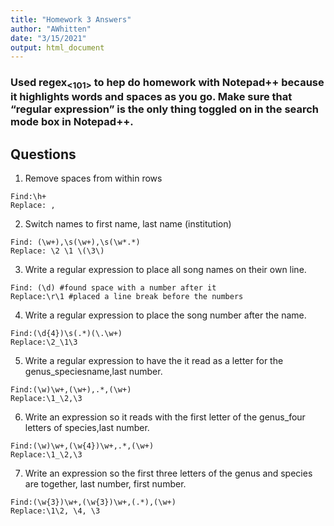 ```yaml
---
title: "Homework 3 Answers"
author: "AWhitten"
date: "3/15/2021"
output: html_document
---
```


### Used regex~<101>~ to hep do homework with Notepad++ because it highlights words and spaces as you go. Make sure that "regular expression" is the only thing toggled on in the search mode box in Notepad++.

## Questions

1. Remove spaces from within rows
```
Find:\h+
Replace: ,
```


2. Switch names to first name, last name (institution) 
```
Find: (\w+),\s(\w+),\s(\w*.*)
Replace: \2 \1 \(\3\)
```


3. Write a regular expression to place all song names on their own line.
```
Find: (\d) #found space with a number after it
Replace:\r\1 #placed a line break before the numbers 
```

4. Write a regular expression to place the song number after the name.
```
Find:(\d{4})\s(.*)(\.\w+)
Replace:\2_\1\3
```

5. Write a regular expression to have the it read as a letter for the genus_speciesname,last number.
```
Find:(\w)\w+,(\w+),.*,(\w+)
Replace:\1_\2,\3
```

6. Write an expression so it reads with the first letter of the genus_four letters of species,last number.
```
Find:(\w)\w+,(\w{4})\w+,.*,(\w+)
Replace:\1_\2,\3
```

7. Write an expression so the first three letters of the genus and species are together, last number, first number.
```
Find:(\w{3})\w+,(\w{3})\w+,(.*),(\w+)
Replace:\1\2, \4, \3
```